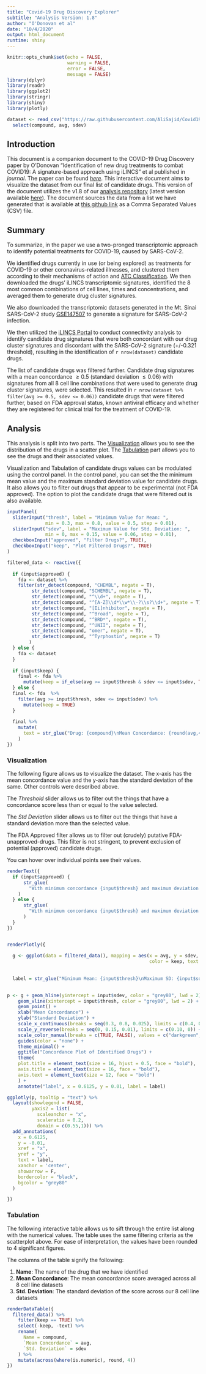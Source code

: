```yaml
---
title: "Covid-19 Drug Discovery Explorer"
subtitle: "Analysis Version: 1.8"
author: "O'Donovan et al"
date: "10/4/2020"
output: html_document
runtime: shiny
---
```


```r
knitr::opts_chunk$set(echo = FALSE,
                      warning = FALSE,
                      error = FALSE,
                      message = FALSE)
library(dplyr)
library(readr)
library(ggplot2)
library(stringr)
library(shiny)
library(plotly)

dataset <- read_csv("https://raw.githubusercontent.com/AliSajid/Covid19/v1.6/results/sars2-summarized-dataset.csv") %>% 
  select(compound, avg, sdev)
```

## Introduction

This document is a companion document to the COVID-19 Drug Discovery paper by O'Donovan "Identification of new drug treatments to combat COVID19: A signature-based approach using iLINCS" et al published in *journal*. The paper can be found [*here*](). This interactive document aims to visualize the dataset from our final list of candidate drugs. This version of the document utilizes the v1.8 of our [analysis repository](https://github.com/AliSajid/Covid19/tree/v1.8) (latest version available [here](https://github.com/AliSajid/Covid19)). The document sources the data from a list we have generated that is available at [this github link]("https://raw.githubusercontent.com/AliSajid/Covid19/v1.8/results/sars2-summarized-dataset.csv") as a Comma Separated Values (CSV) file.

## Summary

To summarize, in the paper we use a two-pronged transcriptomic approach to identify potential treatments for COVID-19, caused by SARS-CoV-2. 

We identified drugs currently in use (or being explored) as treatments for COVID-19 or other coronavirus-related illnesses, and clustered them according to their mechanisms of action and [ATC Classification](https://www.whocc.no/atc_ddd_index/). We then downloaded the drugs' iLINCS transcriptomic signatures, identified the 8 most common combinations of cell lines, times and concentrations, and averaged them to generate drug cluster signatures. 

We also downloaded the transcriptomic datasets generated in the Mt. Sinai SARS-CoV-2 study [GSE147507](https://www.ncbi.nlm.nih.gov/geo/query/acc.cgi?acc=GSE147507) to generate a signature for SARS-CoV-2 infection. 

We then utilized the [iLINCS Portal](http://ilincs.org/ilincs/) to conduct connectivity analysis to identify candidate drug signatures that were both concordant with our drug cluster signatures and discordant with the SARS-CoV-2 signature (+/-0.321 threshold), resulting in the identification of `r nrow(dataset)` candidate drugs.

The list of candidate drugs was filtered further. Candidate drug signatures with a mean concordance $\geq0.5$ (standard deviation $\leq 0.06$) with signatures from all 8 cell line combinations that were used to generate drug cluster signatures, were selected. This resulted in `r nrow(dataset %>% filter(avg >= 0.5, sdev <= 0.06))` candidate drugs that were filtered further, based on FDA approval status, known antiviral efficacy and whether they are registered for clinical trial for the treatment of COVID-19.

## Analysis

This analysis is split into two parts. The [Visualization](#visualization) allows you to see the distribution of the drugs in  a scatter plot. The [Tabulation](#tabulation) part allows you to see the drugs and their associated values.

Visualization and Tabulation of candidate drugs values can be modulated using the control panel. In the control panel, you can set the the minimum mean value and the maximum standard deviation value for candidate drugs. It also allows you to filter out drugs that appear to be experimental (not FDA approved). The option to plot the candidate drugs that were filtered out is also available.

```r
inputPanel(
  sliderInput("thresh", label = "Minimum Value for Mean: ",
              min = 0.3, max = 0.8, value = 0.5, step = 0.01),
  sliderInput("sdev", label = "Maximum Value for Std. Deviation: ",
              min = 0, max = 0.15, value = 0.06, step = 0.01),
  checkboxInput("approved", "Filter Drugs?", TRUE),
  checkboxInput("keep", "Plot Filtered Drugs?", TRUE)
)

filtered_data <- reactive({
  
  if (input$approved) {
    fda <- dataset %>% 
    filter(str_detect(compound, "CHEMBL", negate = T),
         str_detect(compound, "SCHEMBL", negate = T),
         str_detect(compound, "^\\d+", negate = T),
         str_detect(compound, "^[A-Z]\\d*\\w*\\-?\\s?\\d+", negate = T),
         str_detect(compound, "[Ii]nhibitor", negate = T),
         str_detect(compound, "^Broad", negate = T),
         str_detect(compound, "^BRD*", negate = T),
         str_detect(compound, "^UNII", negate = T),
         str_detect(compound, "omer", negate = T),
         str_detect(compound, "^Tyrphostin", negate = T)
        )
  } else {
    fda <- dataset
  }
  
  if (input$keep) {
    final <- fda %>% 
      mutate(keep = if_else(avg >= input$thresh & sdev <= input$sdev, TRUE, FALSE))
  } else {
  final <- fda  %>% 
    filter(avg >= input$thresh, sdev <= input$sdev) %>% 
      mutate(keep = TRUE)
  }
  
  final %>% 
    mutate(
      text = str_glue("Drug: {compound}\nMean Concordance: {round(avg,4)}\nStd. Deviation: {round(sdev, 4)}")
    )
})

```


### Visualization {#visualization}

The following figure allows us to visualize the dataset. The x-axis has the mean concordance value and the y-axis has the standard deviation of the same. Other controls were described above.

The *Threshold* slider allows us to filter out the things that have a concordance score less than or equal to the value selected.

The *Std Deviation* slider allows us to filter out the things that have a standard deviation more than the selected value.

The FDA Approved filter allows us to filter out (crudely) putative FDA-unapproved-drugs. This filter is not stringent, to prevent exclusion of potential (approved) candidate drugs.

You can hover over individual points see their values.

```r

renderText({
  if (input$approved) {
      str_glue(
        "With minimum concordance {input$thresh} and maximum deviation {input$sdev}, we have {nrow(filtered_data() %>% filter(keep == TRUE))} filtered drugs in our list."
    )
  } else {
      str_glue(
        "With minimum concordance {input$thresh} and maximum deviation {input$sdev}, we have {nrow(filtered_data() %>% filter(keep == TRUE))} drugs in our list."
      )
  }
})


renderPlotly({
  
  g <- ggplot(data = filtered_data(), mapping = aes(x = avg, y = sdev,
                                                    color = keep, text = text))
  
  
  label = str_glue("Minimum Mean: {input$thresh}\nMaximum SD: {input$sdev}\nDrugs Identified: {nrow(filtered_data() %>% filter(keep == TRUE))}")

  
p <- g + geom_hline(yintercept = input$sdev, color = "grey80", lwd = 2) +
    geom_vline(xintercept = input$thresh, color = "grey80", lwd = 2) +
    geom_point() + 
    xlab("Mean Concordance") + 
    ylab("Standard Deviation") +
    scale_x_continuous(breaks = seq(0.3, 0.8, 0.025), limits = c(0.4, 0.625)) +
    scale_y_reverse(breaks = seq(0, 0.15, 0.01), limits = c(0.10, 0)) +
    scale_color_manual(breaks = c(TRUE, FALSE), values = c("darkgreen", "lightgrey")) +
    guides(color = "none") +
    theme_minimal() +
    ggtitle("Concordance Plot of Identified Drugs") +
    theme(
    plot.title = element_text(size = 16, hjust = 0.5, face = "bold"),
    axis.title = element_text(size = 16, face = "bold"),
    axis.text = element_text(size = 12, face = "bold")
    ) +
    annotate("label", x = 0.6125, y = 0.01, label = label)

ggplotly(p, tooltip = "text") %>% 
  layout(showlegend = FALSE,
         yaxis2 = list(
           scaleanchor = "x",
           scaleratio = 0.2,
           domain = c(0.55,1))) %>% 
  add_annotations(
    x = 0.6125,
    y = -0.01,
    xref = "x",
    yref = "y",
    text = label,
    xanchor = 'center',
    showarrow = F,
    bordercolor = "black",
    bgcolor = "grey80"
  )

})

```

### Tabulation {#tabulation}

The following interactive table allows us to sift through the entire list along with the numerical values. The table uses the same filtering criteria as the scatterplot above. For ease of interpretation, the values have been rounded to 4 significant figures.

The columns of the table signify the following:

1. **Name**: The name of the drug that we have identified
2. **Mean Concordance**: The mean concordance score averaged across all 8 cell line datasets
3. **Std. Deviation**: The standard deviation of the score across our 8 cell line datasets

```r

renderDataTable({
  filtered_data() %>% 
    filter(keep == TRUE) %>% 
    select(-keep, -text) %>% 
    rename(
      Name = compound,
      `Mean Concordance` = avg,
      `Std. Deviation` = sdev
    ) %>% 
    mutate(across(where(is.numeric), round, 4))
})

```



